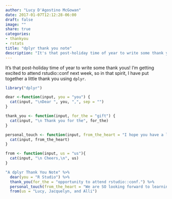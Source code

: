 ```yaml
---
author: "Lucy D'Agostino McGowan"
date: 2017-01-07T12:12:28-06:00
draft: false
image: ""
share: true
categories:
- thankyou
- rstats
title: "dplyr thank you note"
description: "It's that post-holiday time of year to write some thank yous! I'm getting excited to attend rstudio::conf next week, so in that spirit, I have put together a little thank you using dplyr"
---
```



It's that post-holiday time of year to write some thank yous! I'm getting excited to attend rstudio::conf next week, so in that spirit, I have put together a little thank you using `dplyr`.
```r
library("dplyr")
```

```r
dear <-function(input, you = "you") {
  cat(input, "\nDear ", you, ",", sep = "")
}

thank_you <- function(input, for_the = "gift") {
  cat(input, "\n Thank you for the", for_the)
}

personal_touch <- function(input, from_the_heart = "I hope you have a lovely New Year!") {
  cat(input, from_the_heart)
}

from <- function(input, us = "us"){
  cat(input, "\n Cheers,\n", us)
}
```


```r
"A dplyr Thank You Note" %>%
  dear(you = "R Studio") %>%
  thank_you(for_the = "opportunity to attend rstudio::conf.") %>%
  personal_touch(from_the_heart = "We are SO looking forward to learning from and with you all.") %>%
  from(us = "Lucy, Jacquelyn, and Alli")
```



